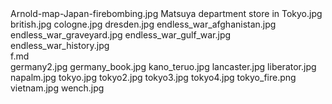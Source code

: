     
<PopImage className="sm:float-right m-auto sm:m-1 sm:ml-4" src={JPG_Arnold_map_Japan_firebombing_jpg} width={384} alt="Arnold-map-Japan-firebombing.jpg">
	Arnold-map-Japan-firebombing.jpg
</PopImage>
<PopImage className="sm:float-left m-auto sm:m-1 sm:mr-4" src={JPG_Matsuya_department_store_in_Tokyo_jpg} width={384} alt="Matsuya department store in Tokyo.jpg">
	Matsuya department store in Tokyo.jpg
</PopImage>
<PopImage className="sm:float-right m-auto sm:m-1 sm:ml-4" src={JPG_british_jpg} width={384} alt="british.jpg">
	british.jpg
</PopImage>
<PopImage className="sm:float-left m-auto sm:m-1 sm:mr-4" src={JPG_cologne_jpg} width={384} alt="cologne.jpg">
	cologne.jpg
</PopImage>
<PopImage className="sm:float-right m-auto sm:m-1 sm:ml-4" src={JPG_dresden_jpg} width={384} alt="dresden.jpg">
	dresden.jpg
</PopImage>
<PopImage className="sm:float-left m-auto sm:m-1 sm:mr-4" src={JPG_endless_war_afghanistan_jpg} width={384} alt="endless_war_afghanistan.jpg">
	endless_war_afghanistan.jpg
</PopImage>
<PopImage className="sm:float-right m-auto sm:m-1 sm:ml-4" src={JPG_endless_war_graveyard_jpg} width={384} alt="endless_war_graveyard.jpg">
	endless_war_graveyard.jpg
</PopImage>
<PopImage className="sm:float-left m-auto sm:m-1 sm:mr-4" src={JPG_endless_war_gulf_war_jpg} width={384} alt="endless_war_gulf_war.jpg">
	endless_war_gulf_war.jpg
</PopImage>
<PopImage className="sm:float-right m-auto sm:m-1 sm:ml-4" src={JPG_endless_war_history_jpg} width={384} alt="endless_war_history.jpg">
	endless_war_history.jpg
</PopImage>
<div className="w-full md:max-w-[80rem] float-right italic">
	<MD_f_md />
	f.md
</div>
<PopImage className="sm:float-left m-auto sm:m-1 sm:mr-4" src={JPG_germany2_jpg} width={384} alt="germany2.jpg">
	germany2.jpg
</PopImage>
<PopImage className="sm:float-right m-auto sm:m-1 sm:ml-4" src={JPG_germany_book_jpg} width={384} alt="germany_book.jpg">
	germany_book.jpg
</PopImage>
<PopImage className="sm:float-left m-auto sm:m-1 sm:mr-4" src={JPG_kano_teruo_jpg} width={384} alt="kano_teruo.jpg">
	kano_teruo.jpg
</PopImage>
<PopImage className="sm:float-right m-auto sm:m-1 sm:ml-4" src={JPG_lancaster_jpg} width={384} alt="lancaster.jpg">
	lancaster.jpg
</PopImage>
<PopImage className="sm:float-left m-auto sm:m-1 sm:mr-4" src={JPG_liberator_jpg} width={384} alt="liberator.jpg">
	liberator.jpg
</PopImage>
<PopImage className="sm:float-right m-auto sm:m-1 sm:ml-4" src={JPG_napalm_jpg} width={384} alt="napalm.jpg">
	napalm.jpg
</PopImage>
<PopImage className="sm:float-left m-auto sm:m-1 sm:mr-4" src={JPG_tokyo_jpg} width={384} alt="tokyo.jpg">
	tokyo.jpg
</PopImage>
<PopImage className="sm:float-right m-auto sm:m-1 sm:ml-4" src={JPG_tokyo2_jpg} width={384} alt="tokyo2.jpg">
	tokyo2.jpg
</PopImage>
<PopImage className="sm:float-left m-auto sm:m-1 sm:mr-4" src={JPG_tokyo3_jpg} width={384} alt="tokyo3.jpg">
	tokyo3.jpg
</PopImage>
<PopImage className="sm:float-right m-auto sm:m-1 sm:ml-4" src={JPG_tokyo4_jpg} width={384} alt="tokyo4.jpg">
	tokyo4.jpg
</PopImage>
<PopImage className="sm:float-left m-auto sm:m-1 sm:mr-4" src={PNG_tokyo_fire_png} width={384} alt="tokyo_fire.png">
	tokyo_fire.png
</PopImage>
<PopImage className="sm:float-right m-auto sm:m-1 sm:ml-4" src={JPG_vietnam_jpg} width={384} alt="vietnam.jpg">
	vietnam.jpg
</PopImage>
<PopImage className="sm:float-left m-auto sm:m-1 sm:mr-4" src={JPG_wench_jpg} width={384} alt="wench.jpg">
	wench.jpg
</PopImage>
